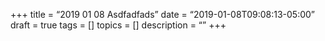 +++
title = "2019 01 08 Asdfadfads"
date = "2019-01-08T09:08:13-05:00"
draft = true
tags = []
topics = []
description = ""
+++
